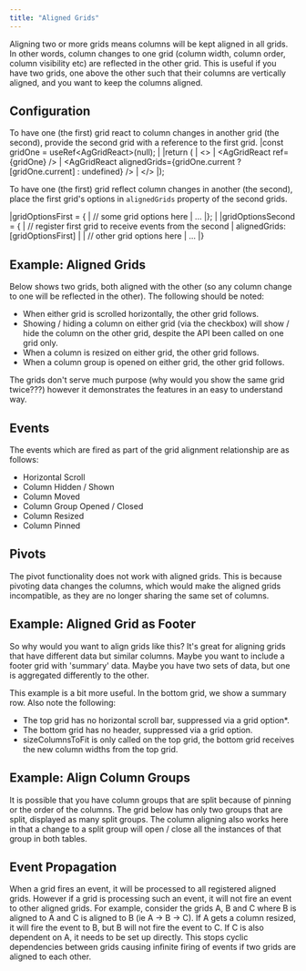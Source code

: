 ```yaml
---
title: "Aligned Grids"
---
```


Aligning two or more grids means columns will be kept aligned in all grids. In other words, column changes to one grid (column width, column order, column visibility etc) are reflected in the other grid. This is useful if you have two grids, one above the other such that their columns are vertically aligned, and you want to keep the columns aligned.

## Configuration

<framework-specific-section frameworks="react">
To have one (the first) grid react to column changes in another grid (the second), provide the second grid with a reference to the first grid.

<snippet language="jsx" transform={false}>
|const gridOne = useRef&lt;AgGridReact>(null);
|
|return (
|   &lt;>
|       &lt;AgGridReact ref={gridOne} />
|       &lt;AgGridReact alignedGrids={gridOne.current ? [gridOne.current] : undefined} />    
|   &lt;/>
|);
</snippet>
</framework-specific-section>


<framework-specific-section frameworks="javascript,angular,vue">

To have one (the first) grid reflect column changes in another (the second), place the first grid's options in `alignedGrids` property of the second grids.

<snippet transform={false}>
|gridOptionsFirst = {
|    // some grid options here
|        ...
|};
|
|gridOptionsSecond = {
|    // register first grid to receive events from the second
|    alignedGrids: [gridOptionsFirst]
|
|    // other grid options here
|    ...
|}
</snippet>
</framework-specific-section>

## Example: Aligned Grids

Below shows two grids, both aligned with the other (so any column change to one will be reflected in the other). The following should be noted:

- When either grid is scrolled horizontally, the other grid follows.
- Showing / hiding a column on either grid (via the checkbox) will show / hide the column on the other grid, despite the API been called on one grid only.
- When a column is resized on either grid, the other grid follows.
- When a column group is opened on either grid, the other grid follows.

The grids don't serve much purpose (why would you show the same grid twice???) however it demonstrates the features in an easy to understand way.

<GridExampleRunner title='Aligned Grids' name='aligned-grids' type='mixed'></GridExampleRunner>

## Events

The events which are fired as part of the grid alignment relationship are as follows:

- Horizontal Scroll
- Column Hidden / Shown
- Column Moved
- Column Group Opened / Closed
- Column Resized
- Column Pinned

## Pivots

The pivot functionality does not work with aligned grids. This is because pivoting data changes the columns, which would make the aligned grids incompatible, as they are no longer sharing the same set of columns.

## Example: Aligned Grid as Footer

So why would you want to align grids like this? It's great for aligning grids that have different data but similar columns. Maybe you want to include a footer grid with 'summary' data. Maybe you have two sets of data, but one is aggregated differently to the other.

This example is a bit more useful. In the bottom grid, we show a summary row. Also note the following:

- The top grid has no horizontal scroll bar, suppressed via a grid option*.
- The bottom grid has no header, suppressed via a grid option.
- sizeColumnsToFit is only called on the top grid, the bottom grid receives the new column widths from the top grid.

<GridExampleRunner title='Aligned Grid as Footer' name='aligned-floating-footer' type='mixed'></GridExampleRunner>

## Example: Align Column Groups

It is possible that you have column groups that are split because of pinning or the order of the columns. The grid below has only two groups that are split, displayed as many split groups. The column aligning also works here in that a change to a split group will open / close all the instances of that group in both tables.

<GridExampleRunner title='Aligned Column Groups' name='aligned-column-groups' type='mixed'></GridExampleRunner>

## Event Propagation

When a grid fires an event, it will be processed to all registered aligned grids. However if a grid is processing such an event, it will not fire an event to other aligned grids. For example, consider the grids A, B and C where B is aligned to A and C is aligned to B (ie A -> B -> C). If A gets a column resized, it will fire the event to B, but B will not fire the event to C. If C is also dependent on A, it needs to be set up directly. This stops cyclic dependencies between grids causing infinite firing of events if two grids are aligned to each other.
